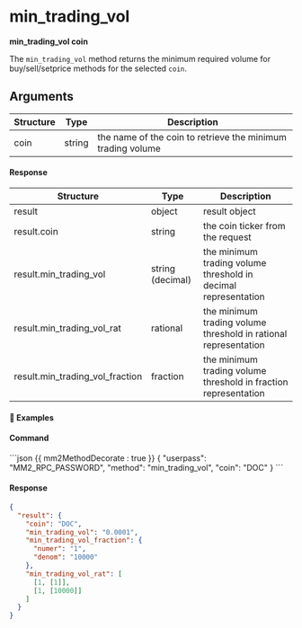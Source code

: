 # min_trading_vol

**min_trading_vol coin**

The `min_trading_vol` method returns the minimum required volume for buy/sell/setprice methods for the selected `coin`.

## Arguments

| Structure | Type   | Description                                                 |
| --------- | ------ | ----------------------------------------------------------- |
| coin      | string | the name of the coin to retrieve the minimum trading volume |

#### Response

| Structure                       | Type             | Description                                                     |
| ------------------------------- | ---------------- | --------------------------------------------------------------- |
| result                          | object           | result object                                                   |
| result.coin                     | string           | the coin ticker from the request                                |
| result.min_trading_vol          | string (decimal) | the minimum trading volume threshold in decimal representation  |
| result.min_trading_vol_rat      | rational         | the minimum trading volume threshold in rational representation |
| result.min_trading_vol_fraction | fraction         | the minimum trading volume threshold in fraction representation |

#### 📌 Examples

#### Command

<CodeGroup title="" tag="POST" label="min_trading_vol">
```json {{ mm2MethodDecorate : true }}
{
  "userpass": "MM2_RPC_PASSWORD",
  "method": "min_trading_vol",
  "coin": "DOC"
}
```
</CodeGroup>


<CollapsibleSection expandedText='Hide Response' collapsedText='Show Response'>

#### Response

```json
{
  "result": {
    "coin": "DOC",
    "min_trading_vol": "0.0001",
    "min_trading_vol_fraction": {
      "numer": "1",
      "denom": "10000"
    },
    "min_trading_vol_rat": [
      [1, [1]],
      [1, [10000]]
    ]
  }
}
```

</CollapsibleSection>
